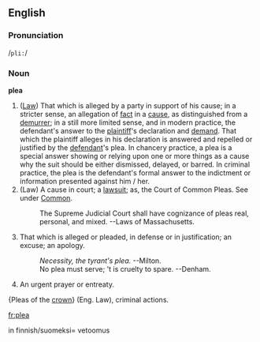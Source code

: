 ==English==
===Pronunciation===
/<tt>pli:</tt>/
===Noun===
'''plea'''
# ([[Law]]) That which is alleged by a party in support of his cause; in a stricter sense, an allegation of [[fact]] in a [[cause]], as distinguished from a [[demurrer]]; in a still more limited sense, and in modern practice, the defendant's answer to the [[plaintiff]]'s declaration and [[demand]]. That which the plaintiff alleges in his declaration is answered and repelled or justified by the [[defendant]]'s plea. In chancery practice, a plea is a special answer showing or relying upon one or more things as a cause why the suit should be either dismissed, delayed, or barred. In criminal practice, the plea is the defendant's formal answer to the indictment or information presented against  him / her.
# (Law) A cause in court; a [[lawsuit]]; as, the Court of Common Pleas. See under [[Common]].
#:The Supreme Judicial Court shall have cognizance of pleas real, personal, and mixed.      --Laws of Massachusetts.
# That which is alleged or pleaded, in defense or in justification; an excuse; an apology.
#: ''Necessity, the tyrant's plea.'' --Milton.
#: No plea must serve; 't is cruelty to spare. --Denham.
# An urgent prayer or entreaty.
{Pleas of the [[crown]]} (Eng. Law), criminal actions.

[[fr:plea]]

in finnish/suomeksi= vetoomus